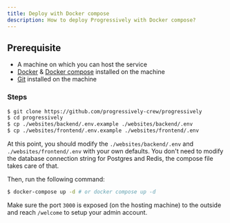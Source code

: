 ```yaml
---
title: Deploy with Docker compose
description: How to deploy Progressively with Docker compose?
---
```


## Prerequisite

- A machine on which you can host the service
- [Docker](https://www.docker.com/) & [Docker compose](https://docs.docker.com/compose/) installed on the machine
- [Git](https://git-scm.com/) installed on the machine


### Steps

```sh
$ git clone https://github.com/progressively-crew/progressively
$ cd progressively
$ cp ./websites/backend/.env.example ./websites/backend/.env
$ cp ./websites/frontend/.env.example ./websites/frontend/.env
```

At this point, you should modify the `./websites/backend/.env` and `./websites/frontend/.env` with your own defaults. You don't need to modify the database connection string for Postgres and Redis, the compose file takes care of that.

Then, run the following command:

```sh
$ docker-compose up -d # or docker compose up -d
```

Make sure the port `3000` is exposed (on the hosting machine) to the outside and reach `/welcome` to setup your admin account.